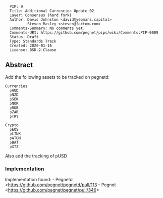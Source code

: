 <pre>
  PIP: 9
  Title: Additional Currencies Update 02
  Layer: Consensus (hard fork)
  Author: David Johnston <david@yeomans.capital>
          Steven Masley <steven@factom.com>
  Comments-Summary: No comments yet.
  Comments-URI: https://github.com/pegnet/pips/wiki/Comments:PIP-0009
  Status: Draft
  Type: Standards Track
  Created: 2020-01-16
  License: BSD-2-Clause
</pre>

==Abstract==

Add the following assets to be tracked on pegnetd:
<pre>
Currencies
  pAUD
  pNZD
  pSEK
  pNOK
  pRUB
  pZAR
  pTRY

Crypto
  pEOS
  pLINK
  pATOM
  pBAT
  pXTZ
</pre>

Also add the tracking of pUSD

===Implementation===

Implementation found:
- Pegnetd <https://github.com/pegnet/pegnetd/pull/113
- Pegnet <https://github.com/pegnet/pegnet/pull/346>

<!-- ==Motivation== -->
